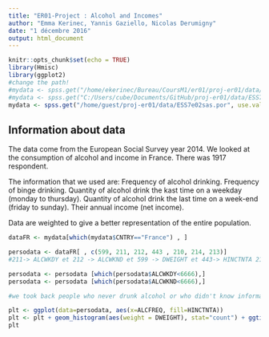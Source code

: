 ```yaml
---
title: "ER01-Project : Alcohol and Incomes"
author: "Emma Kerinec, Yannis Gaziello, Nicolas Derumigny"
date: "1 décembre 2016"
output: html_document
---
```


```r
knitr::opts_chunk$set(echo = TRUE)
library(Hmisc)
library(ggplot2)
#change the path!
#mydata <- spss.get("/home/ekerinec/Bureau/CoursM1/er01/proj-er01/data/ESS7e02sas.por", use.value.labels=TRUE)
#mydata <- spss.get("C:/Users/cube/Documents/GitHub/proj-er01/data/ESS7e02sas.por", use.value.labels=TRUE)
mydata <- spss.get("/home/guest/proj-er01/data/ESS7e02sas.por", use.value.labels=TRUE)
```

## Information about data

The data come from the European Social Survey year 2014. 
We looked at the consumption of alcohol and income in France. There was 1917 respondent. 

The information that we used are:
Frequency of alcohol drinking.
Frequency of binge drinking.
Quantity of alcohol drink the kast time on a weekday (monday to thursday).
Quantity of alcohol drink the last time on a week-end (friday to sunday).
Their annual income (net income).


Data are weighted to  give a better representation of the entire population.
```r

dataFR <- mydata[which(mydata$CNTRY=="France") , ]

persodata <- dataFR[ , c(599, 211, 212, 443 , 210, 214, 213)]
#211-> ALCWKDY et 212 -> ALCWKND et 599 -> DWEIGHT et 443-> HINCTNTA 210-> ALCFREQ et 214 -> ALCBNGE 213 -> ICGNDRA

persodata <- persodata [which(persodata$ALCWKDY<6666),]
persodata <- persodata [which(persodata$ALCWKND<6666),]

#we took back people who never drunk alcohol or who didn't know information.

plt <- ggplot(data=persodata, aes(x=ALCFREQ, fill=HINCTNTA))
plt <- plt + geom_histogram(aes(weight = DWEIGHT), stat="count") + ggtitle("Title")
plt

```

